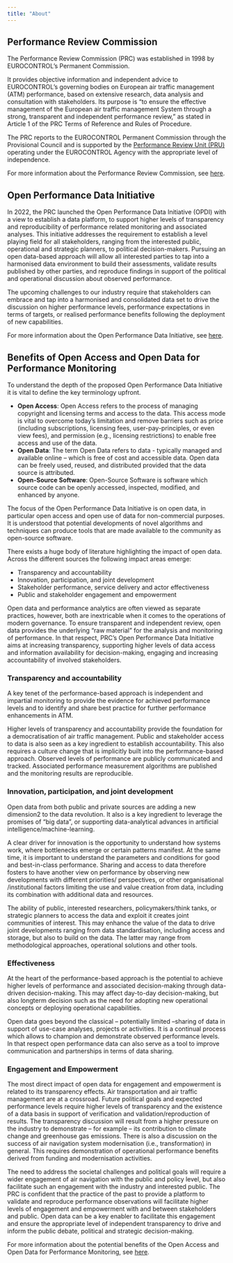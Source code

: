 ```yaml
---
title: "About"
---
```


## Performance Review Commission

The Performance Review Commission (PRC) was established in 1998 by EUROCONTROL’s Permanent Commission.

It provides objective information and independent advice to EUROCONTROL’s governing bodies on European air traffic management (ATM) performance, based on extensive research, data analysis and consultation with stakeholders. Its purpose is “to ensure the effective management of the European air traffic management System through a strong, transparent and independent performance review,” as stated in Article 1 of the PRC Terms of Reference and Rules of Procedure.

The PRC reports to the EUROCONTROL Permanent Commission through the Provisional Council and is supported by the [Performance Review Unit (PRU)](https://ansperformance.eu/about/us/) operating under the EUROCONTROL Agency with the appropriate level of independence.

For more information about the Performance Review Commission, see [here](https://ansperformance.eu/about/prc/).


## Open Performance Data Initiative

In 2022, the PRC launched the Open Performance Data Initiative (OPDI) with a view to establish a data platform, to support higher levels of transparency and reproducibility of performance related monitoring and associated analyses. This initiative addresses the requirement to establish a level playing field for all stakeholders, ranging from the interested public, operational and strategic planners, to political decision-makers. Pursuing an open data-based approach will allow all interested parties to tap into a harmonised data environment to build their assessments, validate results published by other parties, and reproduce findings in support of the political and operational discussion about observed performance. 

The upcoming challenges to our industry require that stakeholders can embrace and tap into a harmonised and consolidated data set to drive the discussion on higher performance levels, performance expectations in terms of targets, or realised performance benefits following the deployment of new capabilities. 

For more information about the Open Performance Data Initiative, see [here](https://www.eurocontrol.int/publication/performance-insight-5-open-performance-data). 

## Benefits of Open Access and Open Data for Performance Monitoring

To understand the depth of the proposed Open Performance Data Initiative it is vital to define the key terminology upfront.

* **Open Access**: Open Access refers to the process of managing copyright and licensing terms and access to the data. This access mode is vital to overcome today’s limitation and remove barriers such as price (including subscriptions, licensing fees, user-pay-principles, or even view fees), and permission (e.g., licensing restrictions) to enable free access and use of the data.
* **Open Data**: The term Open Data refers to data - typically managed and available online – which is free of cost and accessible data. Open data can be freely used, reused, and distributed provided that the data source is attributed.
* **Open-Source Software**: Open-Source Software is software which source code can be openly accessed, inspected, modified, and enhanced by anyone. 

The focus of the Open Performance Data Initiative is on open data, in particular open access and open use of data for non-commercial purposes. It is understood that potential developments of novel algorithms and techniques can produce tools that are made available to the community as open-source software.

There exists a huge body of literature highlighting the impact of open data. Across the different sources the following impact areas emerge:

* Transparency and accountability
* Innovation, participation, and joint
development
* Stakeholder performance, service delivery
and actor effectiveness
* Public and stakeholder engagement and
empowerment

Open data and performance analytics are often viewed as separate practices, however, both are inextricable when it comes to the operations of modern governance. To ensure transparent and independent review, open data provides the underlying “raw material” for the analysis and monitoring of performance. In that respect, PRC’s Open Performance Data Initiative aims at increasing transparency, supporting higher levels of data access and information availability for decision-making, engaging and increasing accountability of involved stakeholders.

### Transparency and accountability
A key tenet of the performance-based approach is independent and impartial monitoring to provide the evidence for achieved performance levels and to identify and share best practice for further performance enhancements in ATM.

Higher levels of transparency and accountability provide the foundation for a democratisation of air traffic management. Public and stakeholder access to data is also seen as a key ingredient to establish accountability. This also requires a culture change
that is implicitly built into the performance-based approach. Observed levels of performance are publicly communicated and tracked. Associated performance measurement algorithms are published and the monitoring results are reproducible.

### Innovation, participation, and joint development

Open data from both public and private sources are adding a new dimension2 to the data
revolution. It also is a key ingredient to leverage the promises of “big data”, or supporting data-analytical advances in artificial intelligence/machine-learning.

A clear driver for innovation is the opportunity to understand how systems work, where bottlenecks emerge or certain patterns manifest. At the same time, it is important to understand the parameters and conditions for good and best-in-class performance. Sharing and access to data therefore fosters to have another view on performance by observing new developments with different priorities/ perspectives, or other organisational /institutional factors limiting the use and value creation from data, including its combination with additional data and resources.

The ability of public, interested researchers, policymakers/think tanks, or strategic planners to access the data and exploit it creates joint communities of interest. This may enhance the value of the data to drive joint developments ranging from data standardisation, including access and storage, but also to build on the data. The latter may range from methodological approaches, operational solutions and other tools.

### Effectiveness
At the heart of the performance-based approach is the potential to achieve higher levels of performance and associated decision-making through data-driven decision-making. This may affect day-to-day decision-making, but also longterm decision such as the need for adopting new operational concepts or deploying operational capabilities.

Open data goes beyond the classical – potentially limited –sharing of data in support of use-case analyses, projects or activities. It is a continual process which allows to champion and demonstrate observed performance levels. In that respect open performance data can also serve as a tool to improve communication and partnerships
in terms of data sharing.

### Engagement and Empowerment

The most direct impact of open data for engagement and empowerment is related to its
transparency effects. Air transportation and air traffic management are at a crossroad. Future political goals and expected performance levels require higher levels of transparency and the existence of a data basis in support of verification and validation/reproduction of results. The transparency discussion will result from a higher
pressure on the industry to demonstrate – for example – its contribution to climate change and greenhouse gas emissions. There is also a discussion on the success of air navigation system modernisation (i.e., transformation) in general. This requires demonstration of operational performance benefits derived from funding and modernisation activities.

The need to address the societal challenges and political goals will require a wider engagement of air navigation with the public and policy level, but also facilitate such an engagement with the industry and interested public. The PRC is confident that the practice of the past to provide a platform to validate and reproduce performance observations will facilitate higher levels of engagement and empowerment with and between
stakeholders and public. Open data can be a key enabler to facilitate this engagement and ensure the appropriate level of independent transparency to drive and inform the public debate, political and strategic decision-making.

For more information about the potential benefits of the Open Access and Open Data for Performance Monitoring, see [here](https://www.eurocontrol.int/publication/performance-insight-5-open-performance-data). 
